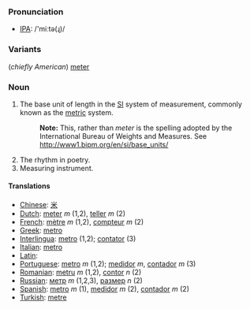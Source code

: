 === Pronunciation ===
*[[w:IPA|IPA]]: /'miːtə(ɻ)/
=== Variants ===
(''chiefly American'') [[meter]]
===Noun===
#The base unit of length in the [[SI]] system of measurement, commonly known as the [[metric]] system.
#:'''Note:''' This, rather than ''meter'' is the spelling adopted by the International Bureau of Weights and Measures.  See http://www1.bipm.org/en/si/base_units/
#The rhythm in poetry.
#Measuring instrument.

==== Translations ====
*[[Chinese]]: [[米]]
*[[Dutch]]: [[meter]] ''m'' (1,2), [[teller]] ''m'' (2)
*[[French]]: [[mètre]] ''m'' (1,2), [[compteur]] ''m'' (2)
*[[Greek]]: [[metro]]
*[[Interlingua]]: [[metro]] (1,2); [[contator]] (3)
*[[Italian]]: [[metro]]
*[[Latin]]: [[]]
*[[Portuguese]]: [[metro]] ''m'' (1,2); [[medidor]] ''m'', [[contador]] ''m'' (3)
*[[Romanian]]: [[metru]] ''m'' (1,2), [[contor]] ''n'' (2)
*[[Russian]]: [[метр]] ''m'' (1,2,3), [[размер]] ''n'' (2)
*[[Spanish]]: [[metro]] ''m'' (1), [[medidor]] ''m'' (2), [[contador]] ''m'' (2)
*[[Turkish]]: [[metre]]